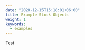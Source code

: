 ```yaml
---
date: "2020-12-15T15:18:01+06:00"
title: Example Stock Objects
weight: 1
keywords:
  - examples
---
```


Test
